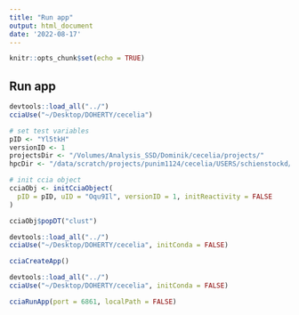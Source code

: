 ```yaml
---
title: "Run app"
output: html_document
date: '2022-08-17'
---
```


```r
knitr::opts_chunk$set(echo = TRUE)
```

## Run app

```r
devtools::load_all("../")
cciaUse("~/Desktop/DOHERTY/cecelia")
```

```r
# set test variables
pID <- "Yl5tkH"
versionID <- 1
projectsDir <- "/Volumes/Analysis_SSD/Dominik/cecelia/projects/"
hpcDir <- "/data/scratch/projects/punim1124/cecelia/USERS/schienstockd/"
```

```r
# init ccia object
cciaObj <- initCciaObject(
  pID = pID, uID = "Oqu9Il", versionID = 1, initReactivity = FALSE
)

cciaObj$popDT("clust")
```


```r
devtools::load_all("../")
cciaUse("~/Desktop/DOHERTY/cecelia", initConda = FALSE)

cciaCreateApp()
```

```r
devtools::load_all("../")
cciaUse("~/Desktop/DOHERTY/cecelia", initConda = FALSE)

cciaRunApp(port = 6861, localPath = FALSE)
```

